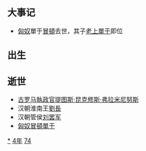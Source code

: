 {{yearTOC|-174|西汉[[汉文帝|汉文帝]]'''[[前元|前元]]六年'''}}
== 大事记 ==
*[[匈奴|匈奴]]單于[[冒頓|冒頓]]去世，其子[[老上單于|老上單于]]即位
== 出生 ==

== 逝世 ==
{{Wikisource year mention}}
*[[古罗马|古罗马]][[執政官|執政官]][[提图斯·昆克修斯·弗拉米尼努斯|提图斯·昆克修斯·弗拉米尼努斯]]
*汉朝淮南王[[刘长_(淮南王)|劉長]]
*汉朝管侯[[刘罢军|刘罢军]]
*[[匈奴|匈奴]][[冒頓單于|冒頓單于]]

[[Category:前174年|*]]
[[Category:前170年代|4年]]
[[Category:前2世纪各年|74]]